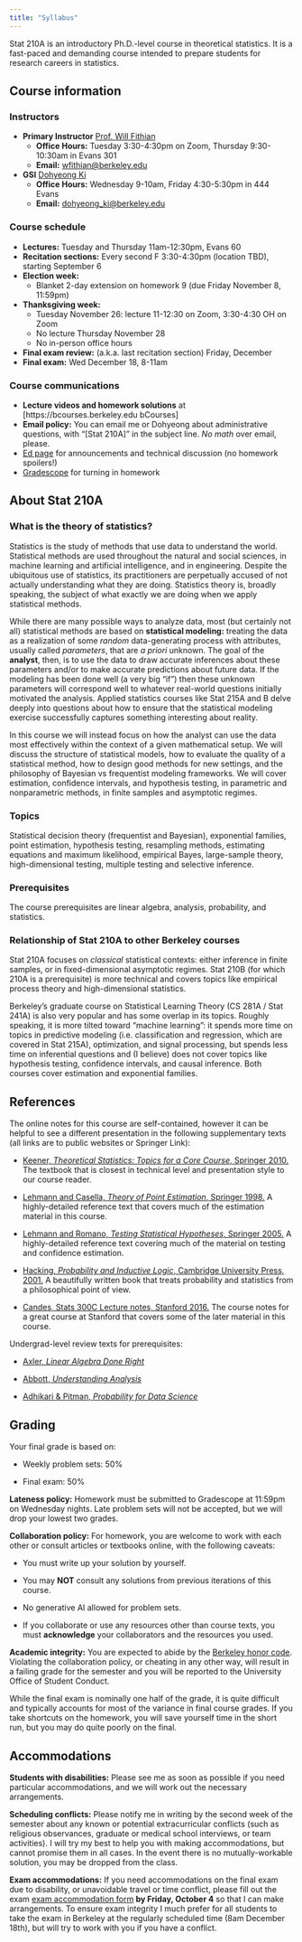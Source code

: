 ```yaml
---
title: "Syllabus"
---
```


Stat 210A is an introductory Ph.D.-level course in theoretical statistics. It is a fast-paced and demanding course intended to prepare students for research careers in statistics.

## Course information

### Instructors

-   **Primary Instructor** [Prof. Will Fithian](http://www.stat.berkeley.edu/~wfithian/)
    -   **Office Hours:** Tuesday 3:30-4:30pm on Zoom, Thursday 9:30-10:30am in Evans 301
    -   **Email:** [wfithian\@berkeley.edu](mailto:wfithian@berkeley.edu)
-   **GSI** [Dohyeong Ki](https://statistics.berkeley.edu/people/dohyeong-ki)
    -   **Office Hours:** Wednesday 9-10am, Friday 4:30-5:30pm in 444 Evans
    -   **Email:** [dohyeong_ki\@berkeley.edu](mailto:dohyeong_ki@berkeley.edu)

### Course schedule

-   **Lectures:** Tuesday and Thursday 11am-12:30pm, Evans 60
-   **Recitation sections:** Every second F 3:30-4:30pm (location TBD), starting September 6
-   **Election week:**
    -   Blanket 2-day extension on homework 9 (due Friday November 8, 11:59pm)
-   **Thanksgiving week:**
    -   Tuesday November 26: lecture 11-12:30 on Zoom, 3:30-4:30 OH on Zoom
    -   No lecture Thursday November 28
    -   No in-person office hours
-   **Final exam review:** (a.k.a. last recitation section) Friday, December
-   **Final exam:** Wed December 18, 8-11am

### Course communications

-   **Lecture videos and homework solutions** at \[https://bcourses.berkeley.edu bCourses\]
-   **Email policy:** You can email me or Dohyeong about administrative questions, with "\[Stat 210A\]" in the subject line. *No math* over email, please.
-   [Ed page](https://edstem.org/us/courses/61763/) for announcements and technical discussion (no homework spoilers!)
-   [Gradescope](https://www.gradescope.com/courses/816848) for turning in homework

## About Stat 210A

### What is the theory of statistics?

Statistics is the study of methods that use data to understand the world. Statistical methods are used throughout the natural and social sciences, in machine learning and artificial intelligence, and in engineering. Despite the ubiquitous use of statistics, its practitioners are perpetually accused of not actually understanding what they are doing. Statistics theory is, broadly speaking, the subject of what exactly we are doing when we apply statistical methods.

While there are many possible ways to analyze data, most (but certainly not all) statistical methods are based on **statistical modeling:** treating the data as a realization of some *random* data-generating process with attributes, usually called *parameters*, that are *a priori* unknown. The goal of the **analyst**, then, is to use the data to draw accurate inferences about these parameters and/or to make accurate predictions about future data. If the modeling has been done well (a very big "if") then these unknown parameters will correspond well to whatever real-world questions initially motivated the analysis. Applied statistics courses like Stat 215A and B delve deeply into questions about how to ensure that the statistical modeling exercise successfully captures something interesting about reality.

In this course we will instead focus on how the analyst can use the data most effectively within the context of a given mathematical setup. We will discuss the structure of statistical models, how to evaluate the quality of a statistical method, how to design good methods for new settings, and the philosophy of Bayesian vs frequentist modeling frameworks. We will cover estimation, confidence intervals, and hypothesis testing, in parametric and nonparametric methods, in finite samples and asymptotic regimes.

### Topics

Statistical decision theory (frequentist and Bayesian), exponential families, point estimation, hypothesis testing, resampling methods, estimating equations and maximum likelihood, empirical Bayes, large-sample theory, high-dimensional testing, multiple testing and selective inference.

### Prerequisites

The course prerequisites are linear algebra, analysis, probability, and statistics.

### Relationship of Stat 210A to other Berkeley courses

Stat 210A focuses on *classical* statistical contexts: either inference in finite samples, or in fixed-dimensional asymptotic regimes. Stat 210B (for which 210A is a prerequisite) is more technical and covers topics like empirical process theory and high-dimensional statistics.

Berkeley's graduate course on Statistical Learning Theory (CS 281A / Stat 241A) is also very popular and has some overlap in its topics. Roughly speaking, it is more tilted toward "machine learning": it spends more time on topics in predictive modeling (i.e. classification and regression, which are covered in Stat 215A), optimization, and signal processing, but spends less time on inferential questions and (I believe) does not cover topics like hypothesis testing, confidence intervals, and causal inference. Both courses cover estimation and exponential families.

## References

The online notes for this course are self-contained, however it can be helpful to see a different presentation in the following supplementary texts (all links are to public websites or Springer Link):

-   [Keener, *Theoretical Statistics: Topics for a Core Course*, Springer 2010.](http://link.springer.com/book/10.1007%2F978-0-387-93839-4) The textbook that is closest in technical level and presentation style to our course reader.

-   [Lehmann and Casella, *Theory of Point Estimation*, Springer 1998.](http://link.springer.com/book/10.1007%2Fb98854) A highly-detailed reference text that covers much of the estimation material in this course.

-   [Lehmann and Romano, *Testing Statistical Hypotheses*, Springer 2005.](http://link.springer.com/book/10.1007%2F0-387-27605-X) A highly-detailed reference text covering much of the material on testing and confidence estimation.

-   [Hacking, *Probability and Inductive Logic*, Cambridge University Press, 2001.](http://fitelson.org/confirmation/hacking_introduction_to_probability_and_inductive_logic.pdf) A beautifully written book that treats probability and statistics from a philosophical point of view.

-   [Candes, Stats 300C Lecture notes, Stanford 2016.](https://statweb.stanford.edu/~candes/stats300c/lectures.html) The course notes for a great course at Stanford that covers some of the later material in this course.

Undergrad-level review texts for prerequisites:

-   [Axler, *Linear Algebra Done Right*](https://link.springer.com/book/10.1007/978-3-319-11080-6)

-   [Abbott, *Understanding Analysis*](https://link.springer.com/book/10.1007/978-1-4939-2712-8)

-   [Adhikari & Pitman, *Probability for Data Science*](http://prob140.org/textbook/)

## Grading

Your final grade is based on:

-   Weekly problem sets: 50%

-   Final exam: 50%

**Lateness policy:** Homework must be submitted to Gradescope at 11:59pm on Wednesday nights. Late problem sets will not be accepted, but we will drop your lowest two grades.

**Collaboration policy:** For homework, you are welcome to work with each other or consult articles or textbooks online, with the following caveats:

-   You must write up your solution by yourself.

-   You may **NOT** consult any solutions from previous iterations of this course.

-   No generative AI allowed for problem sets.

-   If you collaborate or use any resources other than course texts, you must **acknowledge** your collaborators and the resources you used.

**Academic integrity:** You are expected to abide by the [Berkeley honor code](http://teaching.berkeley.edu/berkeley-honor-code). Violating the collaboration policy, or cheating in any other way, will result in a failing grade for the semester and you will be reported to the University Office of Student Conduct.

While the final exam is nominally one half of the grade, it is quite difficult and typically accounts for most of the variance in final course grades. If you take shortcuts on the homework, you will save yourself time in the short run, but you may do quite poorly on the final.

<!-- ![Homework and final exam grades for a recent semester, with letter grade cutoffs](assets/gradescatter.png) -->

## Accommodations

**Students with disabilities:** Please see me as soon as possible if you need particular accommodations, and we will work out the necessary arrangements.

**Scheduling conflicts:** Please notify me in writing by the second week of the semester about any known or potential extracurricular conflicts (such as religious observances, graduate or medical school interviews, or team activities). I will try my best to help you with making accommodations, but cannot promise them in all cases. In the event there is no mutually-workable solution, you may be dropped from the class.

**Exam accommodations:** If you need accommodations on the final exam due to disability, or unavoidable travel or time conflict, please fill out the exam [exam accommodation form](https://forms.gle/jM42sqruRMkMNsa6A) **by Friday, October 4** so that I can make arrangements. To ensure exam integrity I much prefer for all students to take the exam in Berkeley at the regularly scheduled time (8am December 18th), but will try to work with you if you have a conflict.
